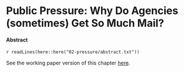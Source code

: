 # Public Pressure: Why Do Agencies (sometimes) Get So Much Mail?


#### Abstract {-}

`r readLines(here::here("02-pressure/abstract.txt"))`

See the working paper version of this chapter [here](https://judgelord.github.io/research/whymail/).